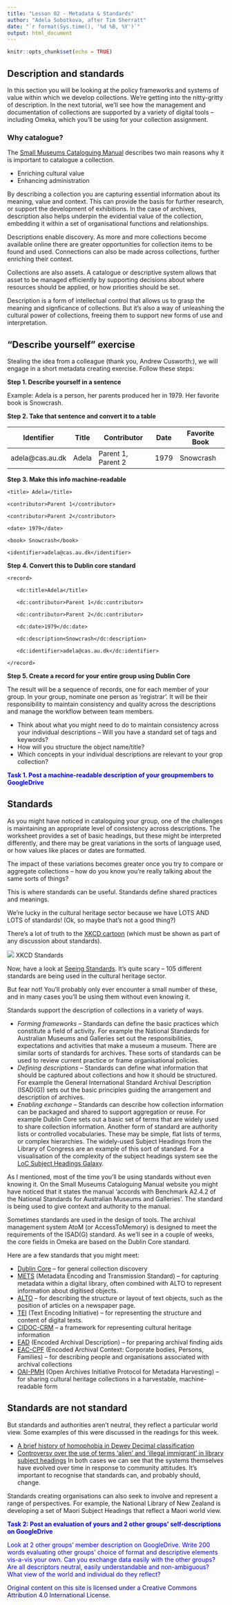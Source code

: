 ```yaml
---
title: "Lesson 02 - Metadata & Standards"
author: "Adela Sobotkova, after Tim Sherratt"
date: "`r format(Sys.time(), '%d %B, %Y')`"
output: html_document
---
```


```r
knitr::opts_chunk$set(echo = TRUE)
```

## Description and standards
In this section you will be looking at the policy frameworks and systems of value within which we develop collections. We’re getting into the nitty-gritty of description. In the next tutorial, we’ll see how the management and documentation of collections are supported by a variety of digital tools – including Omeka, which you’ll be using for your collection assignment.

### Why catalogue?
The [Small Museums Cataloguing Manual](https://amagavic.org.au/resources/infosheets) describes two main reasons why it is important to catalogue a collection.

- Enriching cultural value
- Enhancing administration

By describing a collection you are capturing essential information about its meaning, value and context. This can provide the basis for further research, or support the development of exhibitions. In the case of archives, description also helps underpin the evidential value of the collection, embedding it within a set of organisational functions and relationships.

Descriptions enable discovery. As more and more collections become available online there are greater opportunities for collection items to be found and used. Connections can also be made across collections, further enriching their context.

Collections are also assets. A catalogue or descriptive system allows that asset to be managed efficiently by supporting decisions about where resources should be applied, or how priorities should be set.

Description is a form of intellectual control that allows us to grasp the meaning and signficance of collections. But it’s also a way of unleashing the cultural power of collections, freeing them to support new forms of use and interpretation.

## "Describe yourself" exercise
Stealing the idea from a colleague (thank you, Andrew Cusworth:), we will engage in a short metadata creating exercise. Follow these steps:


**Step 1. Describe yourself in a sentence** 

Example: Adela is a person, her parents produced her in 1979. Her favorite book is Snowcrash.


**Step 2. Take that sentence and convert it to a table**


|Identifier | Title | Contributor | Date     | Favorite Book |
|-----------|-------|-------------|----------|---------------|
|adela@cas.au.dk | Adela | Parent 1, Parent 2 | 1979| Snowcrash|


**Step 3. Make this info machine-readable**


    <title> Adela</title>
    
    <contributor>Parent 1</contributor>
    
    <contributor>Parent 2</contributor>
    
    <date> 1979</date>
    
    <book> Snowcrash</book>
    
    <identifier>adela@cas.au.dk</identifier>



**Step 4. Convert this to Dublin core standard**

    <record>

       <dc:title>Adela</title>
  
       <dc:contributor>Parent 1</dc:contributor>

       <dc:contributor>Parent 2</dc:contributor>

       <dc:date>1979</dc:date>

       <dc:description<Snowcrash</dc:description>

       <dc:identifier>adela@cas.au.dk</dc:identifier>

    </record>



**Step 5. Create a record for your entire group using Dublin Core**

The result will be a sequence of records, one for each member of your group.
In your group, nominate one person as ‘registrar’. It will be their responsibility to maintain consistency and quality across the descriptions and manage the workflow between team members.


- Think about what you might need to do to maintain consistency across your individual descriptions 
– Will you have a standard set of tags and keywords? 
- How will you structure the object name/title? 
- Which concepts in your individual descriptions are relevant to your grop collection?

<font color="blue">
**Task 1. Post a machine-readable description of your groupmembers to GoogleDrive**
</font color>


## Standards
As you might have noticed in cataloguing your group, one of the challenges is maintaining an appropriate level of consistency across descriptions. The worksheet provides a set of basic headings, but these might be interpreted differently, and there may be great variations in the sorts of language used, or how values like places or dates are formatted.

The impact of these variations becomes greater once you try to compare or aggregate collections – how do you know you’re really talking about the same sorts of things?

This is where standards can be useful. Standards define shared practices and meanings.

We’re lucky in the cultural heritage sector because we have LOTS AND LOTS of standards! (Ok, so maybe that’s not a good thing?)

There’s a lot of truth to the [XKCD cartoon](https://xkcd.com/927) (which must be shown as part of any discussion about standards).

![](../images/xkcd927.png)
XKCD Standards

Now, have a look at [Seeing Standards](http://jennriley.com/metadatamap/). It’s quite scary – 105 different standards are being used in the cultural heritage sector.

But fear not! You’ll probably only ever encounter a small number of these, and in many cases you’ll be using them without even knowing it.

Standards support the description of collections in a variety of ways.

- *Forming frameworks* – Standards can define the basic practices which constitute a field of activity. For example the National Standards for Australian Museums and Galleries set out the responsibilities, expectations and activities that make a museum a museum. There are similar sorts of standards for archives. These sorts of standards can be used to review current practice or frame organisational policies.
- *Defining descriptions* – Standards can define what information that should be captured about collections and how it should be structured. For example the General International Standard Archival Description (ISAD(G)) sets out the basic principles guiding the arrangement and description of archives.
- *Enabling exchange* – Standards can describe how collection information can be packaged and shared to support aggregation or reuse. For example Dublin Core sets out a basic set of terms that are widely used to share collection information.
Another form of standard are authority lists or controlled vocabularies. These may be simple, flat lists of terms, or complex hierarchies. The widely-used Subject Headings from the Library of Congress are an example of this sort of standard. For a visualisation of the complexity of the subject headings system see the [LoC Subject Headings Galaxy](http://id.loc.gov/authorities/subjects.html).

As I mentioned, most of the time you’ll be using standards without even knowing it. On the Small Museums Cataloguing Manual website you might have noticed that it states the manual ‘accords with Benchmark A2.4.2 of the National Standards for Australian Museums and Galleries’. The standard is being used to give context and authority to the manual.

Sometimes standards are used in the design of tools. The archival management system AtoM (or AccessToMemory) is designed to meet the requirements of the ISAD(G) standard. As we’ll see in a couple of weeks, the core fields in Omeka are based on the Dublin Core standard.

Here are a few standards that you might meet:

- [Dublin Core](https://www.dublincore.org/specifications/dublin-core/dcmi-terms/) – for general collection discovery
- [METS](http://www.loc.gov/standards/mets/) (Metadata Encoding and Transmission Standard) – for capturing metadata within a digital library, often combined with ALTO to represent information about digitised objects.
- [ALTO](https://www.loc.gov/standards/alto/) – for describing the structure or layout of text objects, such as the position of articles on a newspaper page.
- [TEI](https://tei-c.org/index.xml) (Text Encoding Initiative) – for representing the structure and content of digital texts.
- [CIDOC-CRM](http://www.cidoc-crm.org/) – a framework for representing cultural heritage information
- [EAD](http://www.loc.gov/ead/) (Encoded Archival Description) – for preparing archival finding aids
- [EAC-CPF](https://eac.staatsbibliothek-berlin.de/) (Encoded Archival Context: Corporate bodies, Persons, Families) – for describing people and organisations associated with archival collections
- [OAI-PMH](https://www.openarchives.org/pmh/) (Open Archives Initiative Protocol for Metadata Harvesting) – for sharing cultural heritage collections in a harvestable, machine-readable form

## Standards are not standard
But standards and authorities aren’t neutral, they reflect a particular world view. Some examples of this were discussed in the readings for this week.

- [A brief history of homophobia in Dewey Decimal classification](https://overland.org.au/2015/07/a-brief-history-of-homophobia-in-dewey-decimal-classification/)
- [Controversy over the use of terms ‘alien’ and ‘illegal immigrant’ in library subject headings](https://www.mediamatters.org/new-york-times/republicans-slammed-trying-force-library-congress-use-anti-immigrant-language?redirect_source=/blog/2016/06/20/republicans-slammed-trying-force-library-congress-use-anti-immigrant-language/211063)
In both cases we can see that the systems themselves have evolved over time in response to community attitudes. It’s important to recognise that standards can, and probably should, change.

Standards creating organisations can also seek to involve and represent a range of perspectives. For example, the National Library of New Zealand is developing a set of Maori Subject Headings that reflect a Maori world view.

<font color="blue">
**Task 2: Post an evaluation of yours and 2 other groups' self-descriptions on GoogleDrive**

Look at 2 other groups' member description on GoogleDrive. Write 200 words evaluating other groups' choice of format and descriptive elements vis-a-vis your own. Can you exchange data easily with the other groups? Are all descriptors neutral, easily understandable and non-ambiguous? What view of the world and individual do they reflect?
</font color>




<font color="darkblue">
Original content on this site is licensed under a Creative Commons Attribution 4.0 International License.
</font>